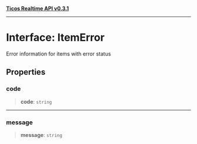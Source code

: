 [**Ticos Realtime API v0.3.1**](../index.mdx)

***

# Interface: ItemError

Error information for items with error status

## Properties

### code

> **code**: `string`

***

### message

> **message**: `string`
